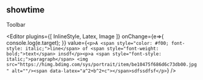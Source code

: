 
<Meta title="Example/09-editor" />

## showtime
<section>
  <Toolbar>
    Toolbar
  </Toolbar>

  <Editor
    plugins={[ InlineStyle, Latex, Image ]}
    onChange={e=>{
      console.log(e.target);
    }}
    value={`<p>A <span style="color: #f00; font-style: italic;">line</span> of <span style="font-weight: bold;">text</span> insdf</p><p>a <span style="font-style: italic;">paragraph</span> <img src="https://himg.bdimg.com/sys/portrait/item/be10475f686d6c73db00.jpg" alt=""/><span data-latex="a^2+b^2+c"></span>sdfssdfsf</p>`}
  />
</section>


